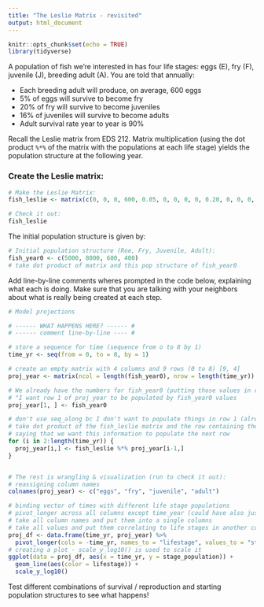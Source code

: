 ```yaml
---
title: "The Leslie Matrix - revisited"
output: html_document
---
```


```r
knitr::opts_chunk$set(echo = TRUE)
library(tidyverse)
```

A population of fish we're interested in has four life stages: eggs (E), fry (F), juvenile (J), breeding adult (A). You are told that annually:

-   Each breeding adult will produce, on average, 600 eggs
-   5% of eggs will survive to become fry
-   20% of fry will survive to become juveniles
-   16% of juveniles will survive to become adults
-   Adult survival rate year to year is 90%

Recall the Leslie matrix from EDS 212. Matrix multiplication (using the dot product `%*%` of the matrix with the populations at each life stage) yields the population structure at the following year.

### Create the Leslie matrix:

```r
# Make the Leslie Matrix:
fish_leslie <- matrix(c(0, 0, 0, 600, 0.05, 0, 0, 0, 0, 0.20, 0, 0, 0, 0, 0.16, 0.9), nrow = 4, ncol = 4, byrow = TRUE)

# Check it out: 
fish_leslie
```

The initial population structure is given by:

```r
# Initial population structure (Roe, Fry, Juvenile, Adult): 
fish_year0 <- c(5000, 8000, 600, 400)
# take dot product of matrix and this pop structure of fish_year0
```

Add line-by-line comments wheres prompted in the code below, explaining what each is doing. Make sure that you are talking with your neighbors about what is really being created at each step.

```r
# Model projections

# ------ WHAT HAPPENS HERE? ------ #
# ------ comment line-by-line ---- #

# store a sequence for time (sequence from o to 8 by 1)
time_yr <- seq(from = 0, to = 8, by = 1)

# create an empty matrix with 4 columns and 9 rows (0 to 8) [9, 4]
proj_year <- matrix(ncol = length(fish_year0), nrow = length(time_yr))

# We already have the numbers for fish_year0 (putting those values in row 1)
# "I want row 1 of proj_year to be populated by fish_year0 values
proj_year[1, ] <- fish_year0

# don't use seq_along bc I don't want to populate things in row 1 (already populated)
# take dot product of the fish_leslie matrix and the row containing the population structure data from the previous cycle 
# saying that we want this information to populate the next row
for (i in 2:length(time_yr)) {
  proj_year[i,] <- fish_leslie %*% proj_year[i-1,]
}


# The rest is wrangling & visualization (run to check it out):
# reassigning column names 
colnames(proj_year) <- c("eggs", "fry", "juvenile", "adult")

# binding vector of times with different life stage populations
# pivot_longer across all columns except time_year (could have also just written cols = c("eggs", "fry", "juvenile", "adult"))
# take all column names and put them into a single columns
# take all values and put them correlating to life stages in another column
proj_df <- data.frame(time_yr, proj_year) %>% 
  pivot_longer(cols = -time_yr, names_to = "lifestage", values_to = "stage_population")
# creating a plot - scale_y_log10() is used to scale it
ggplot(data = proj_df, aes(x = time_yr, y = stage_population)) +
  geom_line(aes(color = lifestage)) +
  scale_y_log10()

```

Test different combinations of survival / reproduction and starting population structures to see what happens!

```r
```
